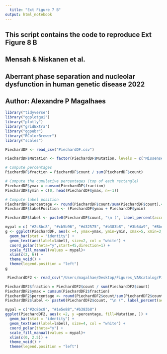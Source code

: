 ```yaml
---
  title: "Ext Figure 7 B"
output: html_notebook
---
```

###########################################################################################
## This script contains the code to reproduce Ext Figure 8 B                             ##
## Mensah & Niskanen et al.                                                              ##
## Aberrant phase separation and nucleolar dysfunction in human genetic disease 2022     ##
## Author: Alexandre P Magalhaes                                                         ##
###########################################################################################



```r
library("tidyverse")
library("ggplotgui")
library("plotly")
library("gridExtra")
library("ggpubr")
library("RColorBrewer")
library("scales")
```

```r
PiechardDF <- read_csv("PiechardDF.csv")
```
```r
PiechardDF$Mutation <- factor(PiechardDF$Mutation, levels = c("Missense variant","Others", "Synonymous variant", "Stop gained", "Frameshift variant", "Inframe deletion", "Inframe insertion", "Stop lost"))
```

```r
# Compute percentages
PiechardDF$fraction = PiechardDF$count / sum(PiechardDF$count)

# Compute the cumulative percentages (top of each rectangle)
PiechardDF$ymax = cumsum(PiechardDF$fraction)
PiechardDF$ymin = c(0, head(PiechardDF$ymax, n=-1))
```
```r
# Compute label position
PiechardDF$percentage <- round(PiechardDF$count/sum(PiechardDF$count),4)*100
PiechardDF$labelPosition <- (PiechardDF$ymax + PiechardDF$ymin)
```
```r
PiechardDF$label <- paste0(PiechardDF$count, "\n (", label_percent(accuracy = 0.01)(PiechardDF$fraction), ")")
```

```r
mypal = c( "#2c8bc8", "#cb5b96", "#d32575", "#b383b8", "#3b64a9", "#8bcc7e", "#f6bc63", "#7290c2")
g <- ggplot(PiechardDF, aes(x =4, ymax=ymax, ymin=ymin, xmax=5, xmin=3, y = fraction, fill=Mutation, )) +
  geom_bar(stat = "identity") +
  geom_text(aes(label=label), size=2, col = "white") +
  coord_polar(theta="y",start=45,direction=1) +
  scale_fill_manual(values = mypal)+
  xlim(c(2, 6)) +
  theme_void() +
  theme(legend.position = "left")
g
```
```r
 PiechardDF2 <- read_csv("/Users/magalhae/Desktop/Figures_VARcatalog/PieChart/PiechardDF2.csv")
```
```r
PiechardDF2$fraction = PiechardDF2$count / sum(PiechardDF2$count)
PiechardDF2$ymax = cumsum(PiechardDF2$fraction)
PiechardDF2$percentage <- round(PiechardDF2$count/sum(PiechardDF2$count),4)*100
PiechardDF2$label <- paste0(PiechardDF2$count, "\n (", label_percent(accuracy = 0.01)(PiechardDF2$fraction), ")")
```
```r
mypal = c("#2c8bc8", "#1e5e88","#b383b8")
ggplot(PiechardDF2, aes(x =2, y =percentage, fill=Mutation, )) +
  geom_bar(stat = "identity") +
  geom_text(aes(label=label), size=4, col = "white") +
  coord_polar(theta="y") +
  scale_fill_manual(values = mypal)+
  xlim(c(0, 2.5)) +
  theme_void() +
  theme(legend.position = "left")
```
